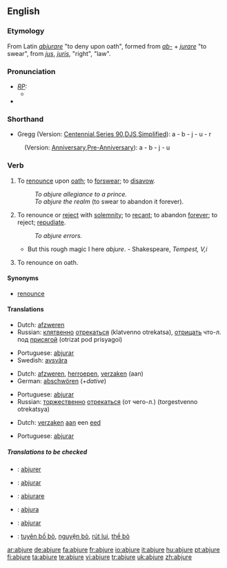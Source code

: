==English==

===Etymology===
From Latin ''[[abjurare]]'' "to deny upon oath", formed from ''[[ab-]]'' + ''[[jurare]]'' "to swear", from ''[[jus]]'', ''[[juris]]'', "right", "law".

===Pronunciation===
* ''[[RP]]:''
** {{IPA| /əbˈdʒʊə/}}
*{{audio|en-us-abjure.ogg|Audio (US)}}

===Shorthand===
* Gregg (Version: [http://en.wikipedia.org/wiki/Gregg_Shorthand#Centennial_Gregg_Shorthand Centennial],[http://en.wikipedia.org/wiki/Gregg_Shorthand#Series_90_Gregg_Shorthand  Series 90],[http://en.wikipedia.org/wiki/Gregg_Shorthand#Diamond_Jubilee_Gregg_Shorthand  DJS],[http://en.wikipedia.org/wiki/Gregg_Shorthand#Simplified_Gregg_Shorthand Simplified]): a - b - j - u - r
: (Version: [http://en.wikipedia.org/wiki/Gregg_Shorthand#Anniversary_Gregg_Shorthand Anniversary],[http://en.wikipedia.org/wiki/Gregg_Shorthand#Pre-Anniversary_Gregg_Shorthand Pre-Anniversary]): a - b - j - u

===Verb===
{{en-verb|abjur|ing}}

# {{transitive}} To [[renounce]] upon [[oath]]; to [[forswear]]; to [[disavow]].
#: ''To abjure allegiance to a prince.''
#: ''To abjure the realm'' (to swear to abandon it forever).
# {{transitive}} To renounce or [[reject]] with [[solemnity]]; to [[recant]]; to abandon [[forever]]; to reject; [[repudiate]].
#: ''To abjure errors.''
#* But this rough magic I here ''abjure''. - Shakespeare, ''Tempest, V,i''
# {{intransitive}} To renounce on oath.

====Synonyms====
*[[renounce]]

====Translations====
{{trans-top|to renounce upon oath}}
*Dutch: [[afzweren]]
*Russian: [[клятвенно]] [[отрекаться]] (klatvenno otrekatsa), [[отрицать]] что-л. под [[присяга|присягой]] (otrizat pod prisyagoi)
{{trans-mid}}
*Portuguese: [[abjurar]]
*Swedish: [[avsvära]]
{{trans-bottom}}

{{trans-top|to renounce with solemnity}}
*Dutch: [[afzweren]], [[herroepen]], [[verzaken]] (aan)
*German: [[abschwören]] (+''dative'')
{{trans-mid}}
*Portuguese: [[abjurar]]
*Russian: [[торжественно]] [[отрекаться]] (от чего-л.) (torgestvenno otrekatsya)
{{trans-bottom}}

{{trans-top|to renounce an oath}}
*Dutch: [[verzaken]] [[aan]] een [[eed]]
{{trans-mid}}
*Portuguese: [[abjurar]]
{{trans-bottom}}

=====Translations to be checked=====
{{checktrans}}
*{{ttbc|French}}: [[abjurer]]
*{{ttbc|Interlingua}}: [[abjurar]]
*{{ttbc|Italian}}: [[abiurare]]
*{{ttbc|Novial}}: [[abjura]]
*{{ttbc|Spanish}}: [[abjurar]]
*{{ttbc|Vietnamese}}: [[tuyên bố bỏ]], [[nguyện bỏ]], [[rút lui]], [[thề bỏ]]

[[ar:abjure]]
[[de:abjure]]
[[fa:abjure]]
[[fr:abjure]]
[[io:abjure]]
[[it:abjure]]
[[hu:abjure]]
[[pt:abjure]]
[[fi:abjure]]
[[ta:abjure]]
[[te:abjure]]
[[vi:abjure]]
[[tr:abjure]]
[[uk:abjure]]
[[zh:abjure]]